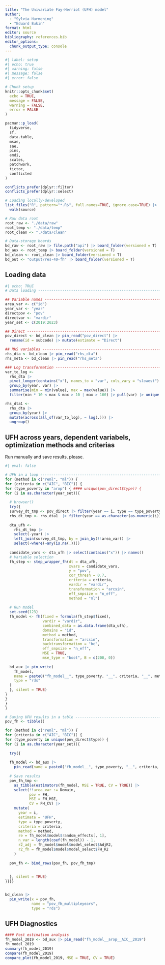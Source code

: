 ```yaml
---
title: "The Univariate Fay-Herriot (UFH) model"
author: 
  - "Sylvia Harmening"
  - "Eduard Bukin"
format: html
editor: source
bibliography: references.bib
editor_options: 
  chunk_output_type: console
---
```


```r
#| label: setup
#| echo: true
#| warning: false
#| message: false
#| error: false

# Chunk setup
knitr::opts_chunk$set(
  echo = TRUE,
  message = FALSE,
  warning = FALSE,
  error = FALSE
)

pacman::p_load(
  tidyverse,
  sf, 
  data.table, 
  msae,
  sae, 
  pins,
  emdi, 
  scales, 
  patchwork,
  tictoc,
  conflicted
)

conflicts_prefer(dplyr::filter)
conflicts_prefer(dplyr::select)

# Loading locally-developed
list.files("R", pattern="*.R$", full.names=TRUE, ignore.case=TRUE) |> 
  walk(source)

# Raw data root
root_raw <- "./data/raw"
root_temp <- "./data/temp"
root_clean <- "./data/clean"

# Data-storage boards
bd_raw <- root_raw |> file.path("api") |> board_folder(versioned = T)
bd_aux <- root_temp |> board_folder(versioned = T)
bd_clean <- root_clean |> board_folder(versioned = T)
bd_out <- "output/res-40-fh" |> board_folder(versioned = T)
```

## Loading data

```r
#| echo: TRUE
# Data loading -------------------------------------------------------------

## Variable names ---------------------------------------------------------
area_var <- c("id") 
year_var <- "year"
directpov <- "pov"
directvar <- "vardir"
year_set <- c(2019:2023)

## Direct -----------------------------------------------------------------
pov_direct <- bd_clean |> pin_read("pov_direct") |> 
  rename(id = subcode) |> mutate(estimate = "Direct")

## RHS variables ---------------------------------------------------------
rhs_dta <- bd_clean |> pin_read("rhs_dta")
rhs_meta <- bd_clean |> pin_read("rhs_meta")

### Log transformation ---------------------------------------------------
var_to_log <- 
  rhs_dta |>
  pivot_longer(contains("x"), names_to = "var", cols_vary = "slowest") |>
  group_by(year, var) |> 
  summarise(min = min(value), max = max(value)) |> 
  filter(min * 10 < max & max > 10 | max > 100) |> pull(var) |> unique()

rhs_dta1 <- 
  rhs_dta |>
  group_by(year) |>
  mutate(across(all_of(var_to_log), ~ log(.))) |> 
  ungroup()
```

## UFH across years, dependent variabels, optimization methods and criterias

Run manually and save results, please.

```r
#| eval: false

# UFH in a loop ---------------------------------------------------------------
for (method in c("reml", "ml")) {
for (criteria in c("AIC", "BIC")) {
for (type_poverty in "arop") { #### unique(pov_direct$type)) {
for (i in as.character(year_set)){
  
  # browser()
  try({
  survey_dt_tmp <- pov_direct |> filter(year == i, type == type_poverty)
  rhs_dt_tmp <- rhs_dta1  |> filter(year == as.character(as.numeric(i)))
  
  dta_ufh <-
    rhs_dt_tmp |> 
    select(-year) |> 
    left_join(survey_dt_tmp, by = join_by(!!area_var)) |> 
    select(-where(~any(is.na(.))))
  
  candidate_vars <- dta_ufh |> select(contains("x")) |> names()
  # Variable selection
  fh_step <- step_wrapper_fh(dt = dta_ufh,
                             xvars = candidate_vars,
                             y = "pov",
                             cor_thresh = 0.7,
                             criteria = criteria,
                             vardir = "vardir", 
                             transformation = "arcsin", 
                             eff_smpsize = "n_eff",
                             method = "ml")
  
  # Run model
  set.seed(123)
  fh_model <- fh(fixed = formula(fh_step$fixed),
                 vardir = "vardir", 
                 combined_data = as.data.frame(dta_ufh), 
                 domains = "id",
                 method = method, 
                 transformation = "arcsin", 
                 backtransformation = "bc",
                 eff_smpsize = "n_eff", 
                 MSE = TRUE, 
                 mse_type = "boot", B = c(200, 0))
  
  bd_aux |> pin_write(
    fh_model,
    name = paste0("fh_model__", type_poverty, "__", criteria, "__", method, "__", i),
    type = "rds"
  )
  }, silent = TRUE)
}
}
}
}

# Saving UFH results in a table --------------------------------------------------------------
pov_fh <- tibble()

for (method in c("reml", "ml")) {
for (criteria in c("AIC", "BIC")) {
for (type_poverty in unique(pov_direct$type)) {
for (i in as.character(year_set)){
  
  try({
    
  fh_model <- bd_aux |>
    pin_read(name = paste0("fh_model__", type_poverty, "__", criteria, "__", transformation, "__", i))
  
  # Save results
  pov_fh_tmp <-
    as_tibble(estimators(fh_model, MSE = TRUE, CV = TRUE)) |>
    select(!!area_var := Domain,
           pov = FH,
           MSE = FH_MSE,
           CV = FH_CV) |>
    mutate(
      year = i,
      estimate = "UFH",
      type = type_poverty,
      criteria = criteria,
      method = method,
      re = fh_model$model$random_effects[, 1],
      n_var = length(coef(fh_model)) - 1,
      r2_adj = fh_model$model$model_select$AdjR2,
      r2_fh = fh_model$model$model_select$FH_R2
    )
  
  pov_fh <- bind_rows(pov_fh, pov_fh_tmp)
  
  
  }, silent = TRUE)
}}}}


bd_clean |>
  pin_write(x = pov_fh,
            name = "pov_fh_multipleyears",
            type = "rds")
```

## UFH Diagnostics

```r
#### Post estimation analysis
fh_model_2019 <- bd_aux |> pin_read("fh_model__arop__AIC__2019")
fh_model_2019
summary(fh_model_2019)
compare(fh_model_2019)
compare_plot(fh_model_2019, MSE = TRUE, CV = TRUE)
```
